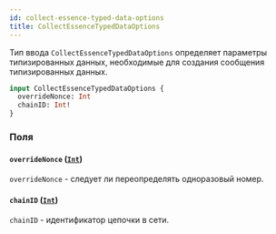 ```yaml
---
id: collect-essence-typed-data-options
title: CollectEssenceTypedDataOptions
---
```



Тип ввода `CollectEssenceTypedDataOptions` определяет параметры типизированных данных, необходимые для создания сообщения типизированных данных.

```graphql
input CollectEssenceTypedDataOptions {
  overrideNonce: Int
  chainID: Int!
}
```


### Поля

#### `overrideNonce` ([`Int`](/reference/scalars/int))

`overrideNonce` - следует ли переопределять одноразовый номер.


#### `chainID` ([`Int`](/reference/scalars/int))

`chainID` - идентификатор цепочки в сети.




